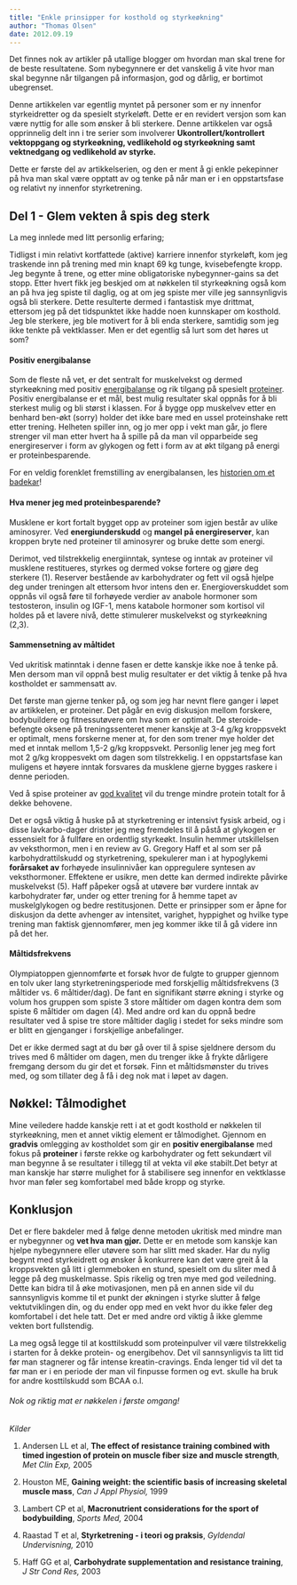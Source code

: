 ```yaml
---
title: "Enkle prinsipper for kosthold og styrkeøkning"
author: "Thomas Olsen"
date: 2012.09.19
---
```


Det finnes nok av artikler på utallige blogger om hvordan man skal trene for de beste resultatene. Som nybegynnere er det vanskelig å vite hvor man skal begynne når tilgangen på informasjon, god og dårlig, er bortimot ubegrenset.

Denne artikkelen var egentlig myntet på personer som er ny innenfor styrkeidretter og da spesielt styrkeløft. Dette er en revidert versjon som kan være nyttig for alle som ønsker å bli sterkere. Denne artikkelen var også opprinnelig delt inn i tre serier som involverer **Ukontrollert/kontrollert vektoppgang og styrkeøkning, vedlikehold og styrkeøkning samt vektnedgang og vedlikehold av styrke.**

Dette er første del av artikkelserien, og den er ment å gi enkle pekepinner på hva man skal være opptatt av og tenke på når man er i en oppstartsfase og relativt ny innenfor styrketrening.

## Del 1 - Glem vekten å spis deg sterk

La meg innlede med litt personlig erfaring;

Tidligst i min relativt kortfattede (aktive) karriere innenfor styrkeløft, kom jeg traskende inn på trening med min knapt 69 kg tunge, kvisebefengte kropp. Jeg begynte å trene, og etter mine obligatoriske nybegynner-gains sa det stopp. Etter hvert fikk jeg beskjed om at nøkkelen til styrkeøkning også kom an på hva jeg spiste til daglig, og at om jeg spiste mer ville jeg sannsynligvis også bli sterkere. Dette resulterte dermed i fantastisk mye drittmat, ettersom jeg på det tidspunktet ikke hadde noen kunnskaper om kosthold. Jeg ble sterkere, jeg ble motivert for å bli enda sterkere, samtidig som jeg ikke tenkte på vektklasser. Men er det egentlig så lurt som det høres ut som?

#### Positiv energibalanse

Som de fleste nå vet, er det sentralt for muskelvekst og dermed styrkeøkning med positiv [energibalanse](http://www.friskogfunksjonell.no/energibalansen/ "Energibalansen – hva sier den egentlig?") og rik tilgang på spesielt [proteiner](http://www.friskogfunksjonell.no/protein/ "Protein"). Positiv energibalanse er et mål, best mulig resultater skal oppnås for å bli sterkest mulig og bli størst i klassen. For å bygge opp muskelvev etter en benhard ben-økt (sorry) holder det ikke bare med en ussel proteinshake rett etter trening. Helheten spiller inn, og jo mer opp i vekt man går, jo flere strenger vil man etter hvert ha å spille på da man vil opparbeide seg energireserver i form av glykogen og fett i form av at økt tilgang på energi er proteinbesparende.

For en veldig forenklet fremstilling av energibalansen, les [historien om et badekar](http://www.friskogfunksjonell.no/energibalansen-historien-om-et-badekar/ "Energibalansen – historien om et badekar")!

#### Hva mener jeg med proteinbesparende?

Musklene er kort fortalt bygget opp av proteiner som igjen består av ulike aminosyrer. Ved **energiunderskudd** og **mangel på energireserver**, kan kroppen bryte ned proteiner til aminosyrer og bruke dette som energi.

Derimot, ved tilstrekkelig energiinntak, syntese og inntak av proteiner vil musklene restitueres, styrkes og dermed vokse fortere og gjøre deg sterkere (1). Reserver bestående av karbohydrater og fett vil også hjelpe deg under treningen alt ettersom hvor intens den er. Energioverskuddet som oppnås vil også føre til forhøyede verdier av anabole hormoner som testosteron, insulin og IGF-1, mens katabole hormoner som kortisol vil holdes på et lavere nivå, dette stimulerer muskelvekst og styrkeøkning (2,3).

#### Sammensetning av måltidet

Ved ukritisk matinntak i denne fasen er dette kanskje ikke noe å tenke på. Men dersom man vil oppnå best mulig resultater er det viktig å tenke på hva kostholdet er sammensatt av.

Det første man gjerne tenker på, og som jeg har nevnt flere ganger i løpet av artikkelen, er proteiner. Det pågår en evig diskusjon mellom forskere, bodybuildere og fitnessutøvere om hva som er optimalt. De steroide-befengte oksene på treningssenteret mener kanskje at 3-4 g/kg kroppsvekt er optimalt, mens forskerne mener at, for den som trener mye holder det med et inntak mellom 1,5-2 g/kg kroppsvekt. Personlig lener jeg meg fort mot 2 g/kg kroppesvekt om dagen som tilstrekkelig. I en oppstartsfase kan muligens et høyere inntak forsvares da musklene gjerne bygges raskere i denne perioden.

Ved å spise proteiner av [god kvalitet](http://www.friskogfunksjonell.no/proteinkvalitet/ "Alt du trenger å vite om proteinkvalitet") vil du trenge mindre protein totalt for å dekke behovene.

Det er også viktig å huske på at styrketrening er intensivt fysisk arbeid, og i disse lavkarbo-dager drister jeg meg fremdeles til å påstå at glykogen er essensielt for å fullføre en ordentlig styrkeøkt. Insulin hemmer utskillelsen av veksthormon, men i en review av G. Gregory Haff et al som ser på karbohydrattilskudd og styrketrening, spekulerer man i at hypoglykemi **forårsaket av** forhøyede insulinnivåer kan oppregulere syntesen av veksthormoner. Effektene er usikre, men dette kan dermed indirekte påvirke muskelvekst (5). Haff påpeker også at utøvere bør vurdere inntak av karbohydrater før, under og etter trening for å hemme tapet av muskelglykogen og bedre restitusjonen. Dette er prinsipper som er åpne for diskusjon da dette avhenger av intensitet, varighet, hyppighet og hvilke type trening man faktisk gjennomfører, men jeg kommer ikke til å gå videre inn på det her.

#### Måltidsfrekvens

Olympiatoppen gjennomførte et forsøk hvor de fulgte to grupper gjennom en tolv uker lang styrketreningsperiode med forskjellig måltidsfrekvens (3 måltider vs. 6 måltider/dag). De fant en signifikant større økning i styrke og volum hos gruppen som spiste 3 store måltider om dagen kontra dem som spiste 6 måltider om dagen (4). Med andre ord kan du oppnå bedre resultater ved å spise tre store måltider daglig i stedet for seks mindre som er blitt en gjenganger i forskjellige anbefalinger.

Det er ikke dermed sagt at du bør gå over til å spise sjeldnere dersom du trives med 6 måltider om dagen, men du trenger ikke å frykte dårligere fremgang dersom du gir det et forsøk. Finn et måltidsmønster du trives med, og som tillater deg å få i deg nok mat i løpet av dagen.

## Nøkkel: Tålmodighet

Mine veiledere hadde kanskje rett i at et godt kosthold er nøkkelen til styrkeøkning, men et annet viktig element er tålmodighet. Gjennom en **gradvis** omlegging av kostholdet som gir en **positiv energibalanse** med fokus på **proteiner** i første rekke og karbohydrater og fett sekundært vil man begynne å se resultater i tillegg til at vekta vil øke stabilt.Det betyr at man kanskje har større mulighet for å stabilisere seg innenfor en vektklasse hvor man føler seg komfortabel med både kropp og styrke.

## Konklusjon

Det er flere bakdeler med å følge denne metoden ukritisk med mindre man er nybegynner og **vet hva man gjør.** Dette er en metode som kanskje kan hjelpe nybegynnere eller utøvere som har slitt med skader. Har du nylig begynt med styrkeidrett og ønsker å konkurrere kan det være greit å la kroppsvekten gå litt i glemmeboken en stund, spesielt om du sliter med å legge på deg muskelmasse. Spis rikelig og tren mye med god veiledning. Dette kan bidra til å øke motivasjonen, men på en annen side vil du sannsynligvis komme til et punkt der økningen i styrke slutter å følge vektutviklingen din, og du ender opp med en vekt hvor du ikke føler deg komfortabel i det hele tatt. Det er med andre ord viktig å ikke glemme vekten bort fullstendig.

La meg også legge til at kosttilskudd som proteinpulver vil være tilstrekkelig i starten for å dekke protein- og energibehov. Det vil sannsynligvis ta litt tid før man stagnerer og får intense kreatin-cravings. Enda lenger tid vil det ta før man er i en periode der man vil finpusse formen og evt. skulle ha bruk for andre kosttilskudd som BCAA o.l.

###### Nok og riktig mat er nøkkelen i første omgang!

*Kilder*

1.  Andersen LL et al, **The effect of resistance training combined with timed ingestion of protein on muscle fiber size and muscle strength**, *Met Clin Exp,* 2005

2.  Houston ME, **Gaining weight: the scientific basis of increasing skeletal muscle mass**, *Can J Appl Physiol,* 1999

3.  Lambert CP et al, **Macronutrient considerations for the sport of bodybuilding**, *Sports Med,* 2004

4.  Raastad T et al, **Styrketrening - i teori og praksis**, *Gyldendal Undervisning,* 2010

5.  Haff GG et al, **Carbohydrate supplementation and resistance training**, *J Str Cond Res,* 2003
